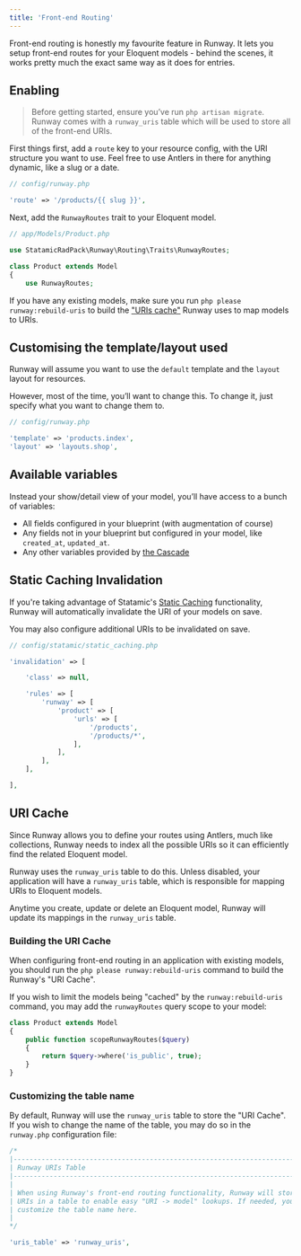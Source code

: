 ```yaml
---
title: 'Front-end Routing'
---
```


Front-end routing is honestly my favourite feature in Runway. It lets you setup front-end routes for your Eloquent models - behind the scenes, it works pretty much the exact same way as it does for entries.

## Enabling

> Before getting started, ensure you’ve run `php artisan migrate`. Runway comes with a `runway_uris` table which will be used to store all of the front-end URIs.

First things first, add a `route` key to your resource config, with the URI structure you want to use. Feel free to use Antlers in there for anything dynamic, like a slug or a date.

```php
// config/runway.php

'route' => '/products/{{ slug }}',
```

Next, add the `RunwayRoutes` trait to your Eloquent model.

```php
// app/Models/Product.php

use StatamicRadPack\Runway\Routing\Traits\RunwayRoutes;

class Product extends Model
{
    use RunwayRoutes;
```

If you have any existing models, make sure you run `php please runway:rebuild-uris` to build the ["URIs cache"](#content-uri-cache) Runway uses to map models to URIs.

## Customising the template/layout used

Runway will assume you want to use the `default` template and the `layout` layout for resources.

However, most of the time, you’ll want to change this. To change it, just specify what you want to change them to.

```php
// config/runway.php

'template' => 'products.index',
'layout' => 'layouts.shop',
```

## Available variables

Instead your show/detail view of your model, you’ll have access to a bunch of variables:

-   All fields configured in your blueprint (with augmentation of course)
-   Any fields not in your blueprint but configured in your model, like `created_at`, `updated_at`.
-   Any other variables provided by [the Cascade](https://statamic.dev/cascade#content)

## Static Caching Invalidation

If you're taking advantage of Statamic's [Static Caching](https://statamic.dev/static-caching) functionality, Runway will automatically invalidate the URI of your models on save.

You may also configure additional URIs to be invalidated on save.

```php
// config/statamic/static_caching.php

'invalidation' => [

    'class' => null,

    'rules' => [
        'runway' => [
            'product' => [
                'urls' => [
                    '/products',
                    '/products/*',
                ],
            ],
        ],
    ],

],
```

## URI Cache

Since Runway allows you to define your routes using Antlers, much like collections, Runway needs to index all the possible URIs so it can efficiently find the related Eloquent model.

Runway uses the `runway_uris` table to do this. Unless disabled, your application will have a `runway_uris` table, which is responsible for mapping URIs to Eloquent models.

Anytime you create, update or delete an Eloquent model, Runway will update its mappings in the `runway_uris` table.

### Building the URI Cache

When configuring front-end routing in an application with existing models, you should run the `php please runway:rebuild-uris` command to build the Runway's "URI Cache".

If you wish to limit the models being "cached" by the `runway:rebuild-uris` command, you may add the `runwayRoutes` query scope to your model:

```php
class Product extends Model
{
	public function scopeRunwayRoutes($query)
	{
		return $query->where('is_public', true);
	}
}
```

### Customizing the table name

By default, Runway will use the `runway_uris` table to store the "URI Cache". If you wish to change the name of the table, you may do so in the `runway.php` configuration file:

```php 
/*
|--------------------------------------------------------------------------
| Runway URIs Table
|--------------------------------------------------------------------------
|
| When using Runway's front-end routing functionality, Runway will store model
| URIs in a table to enable easy "URI -> model" lookups. If needed, you can
| customize the table name here.
|
*/

'uris_table' => 'runway_uris',
```
